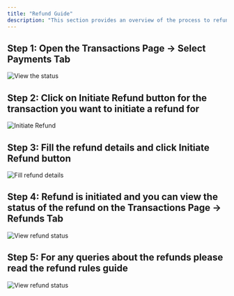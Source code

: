 ```yaml
---
title: "Refund Guide"
description: "This section provides an overview of the process to refund a payment for your Dodo Payments account."
---
```


## Step 1: Open the Transactions Page → Select Payments Tab

<Frame>
    <img src="/images/guides/refund/Refund 1.webp" alt="View the status"/>
</Frame>

## Step 2: Click on Initiate Refund button for the transaction you want to initiate a refund for

<Frame>
    <img src="/images/guides/refund/Refund 2.webp" alt="Initiate Refund"/>
</Frame>

## Step 3: Fill the refund details and click Initiate Refund button

<Frame>
    <img src="/images/guides/refund/Refund 3.webp" alt="Fill refund details"/>
</Frame>

## Step 4: Refund is initiated and you can view the status of the refund on the Transactions Page → Refunds Tab

<Frame>
    <img src="/images/guides/refund/Refund 4.webp" alt="View refund status"/>
</Frame>

## Step 5: For any queries about the refunds please read the refund rules guide

<Frame>
    <img src="/images/guides/refund/Refund 5.webp" alt="View refund status"/>
</Frame>